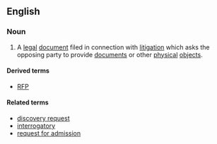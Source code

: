 ==English==
===Noun===
{{en-noun|sg=[[request]] for [[production]]|requests for production}}
# {{law}} A [[legal]] [[document]] filed in connection with [[litigation]] which asks the opposing party to provide [[document]]s or other [[physical]] [[object]]s.

====Derived terms====
*[[RFP]]

====Related terms====
*[[discovery request]]
*[[interrogatory]]
*[[request for admission]]